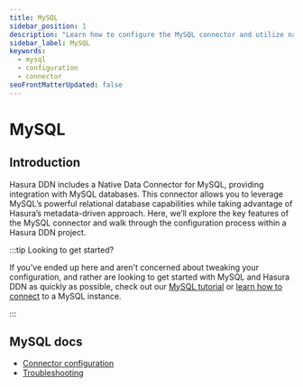 ```yaml
---
title: MySQL
sidebar_position: 1
description: "Learn how to configure the MySQL connector and utilize native operations to extend your API's capability."
sidebar_label: MySQL
keywords:
  - mysql
  - configuration
  - connector
seoFrontMatterUpdated: false
---
```


# MySQL

## Introduction

Hasura DDN includes a Native Data Connector for MySQL, providing integration with MySQL databases. This connector allows
you to leverage MySQL’s powerful relational database capabilities while taking advantage of Hasura’s metadata-driven
approach. Here, we’ll explore the key features of the MySQL connector and walk through the configuration process within
a Hasura DDN project.

:::tip Looking to get started?

If you've ended up here and aren't concerned about tweaking your configuration, and rather are looking to get started
with MySQL and Hasura DDN as quickly as possible, check out our
[MySQL tutorial](/how-to-build-with-promptql/with-mysql.mdx) or
[learn how to connect](/data-sources/connect-to-a-source.mdx) to a MySQL instance.

:::

## MySQL docs

- [Connector configuration](/reference/connectors/mysql/configuration.mdx)
- [Troubleshooting](/reference/connectors/mysql/troubleshooting.mdx)
